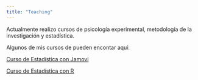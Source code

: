 ```yaml
---
title: "Teaching"
---
```


Actualmente realizo cursos de psicología experimental, metodología de la investigación y estadística.

Algunos de mis cursos de pueden encontar aquí:

<a href="https://joseluisulloafulgeri.github.io/estadistica101/" target="_blank">Curso de Estadística con Jamovi</a>

<a href="https://doctoradoenpsicologiautal.github.io/estadistica//" target="_blank">Curso de Estadística con R</a>